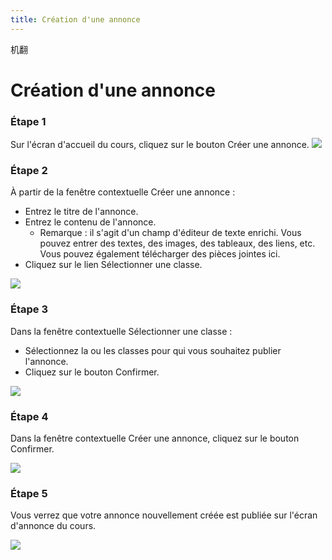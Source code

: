 ```yaml
--- 
title: Création d'une annonce
--- 
```



机翻
# Création d'une annonce 

### Étape 1 
 Sur l'écran d'accueil du cours, cliquez sur le bouton Créer une annonce.
![](/img/ulearning/teacher/announcement01.png)

### Étape 2 
 À partir de la fenêtre contextuelle Créer une annonce : 
 - Entrez le titre de l'annonce. 
 - Entrez le contenu de l'annonce. 
     - Remarque : il s'agit d'un champ d'éditeur de texte enrichi. Vous pouvez entrer des textes, des images, des tableaux, des liens, etc. Vous pouvez également télécharger des pièces jointes ici. 
 - Cliquez sur le lien Sélectionner une classe.

![](/img/ulearning/teacher/announcement02.png)

 ### Étape 3 
 
 Dans la fenêtre contextuelle Sélectionner une classe : 
 - Sélectionnez la ou les classes pour qui vous souhaitez publier l'annonce. 
 - Cliquez sur le bouton Confirmer.


![](/img/ulearning/teacher/announcement03.png)

### Étape 4 
 Dans la fenêtre contextuelle Créer une annonce, cliquez sur le bouton Confirmer.

![](/img/ulearning/teacher/announcement04.png)

### Étape 5 
 Vous verrez que votre annonce nouvellement créée est publiée sur l'écran d'annonce du cours.

![](/img/ulearning/teacher/announcement05.png)